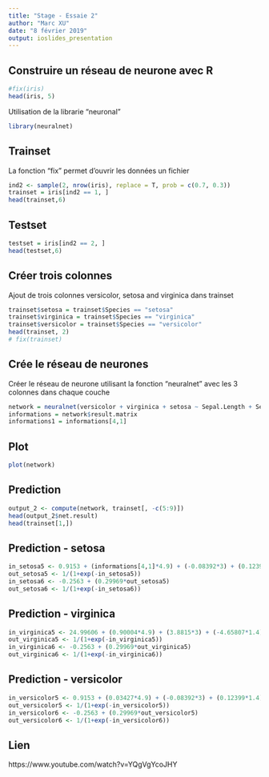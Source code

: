 ```yaml
---
title: "Stage - Essaie 2"
author: "Marc XU"
date: "8 février 2019"
output: ioslides_presentation
---
```

## Construire un réseau de neurone avec R

```r
#fix(iris)
head(iris, 5)
```

Utilisation de la librarie "neuronal"
```r
library(neuralnet)
```

## Trainset

La fonction "fix" permet d'ouvrir les données un fichier

```r
ind2 <- sample(2, nrow(iris), replace = T, prob = c(0.7, 0.3))
trainset = iris[ind2 == 1, ]
head(trainset,6)
```

## Testset
```r
testset = iris[ind2 == 2, ]
head(testset,6)
```

## Créer trois colonnes

Ajout de trois colonnes versicolor, setosa and virginica dans trainset
```r
trainset$setosa = trainset$Species == "setosa"
trainset$virginica = trainset$Species == "virginica"
trainset$versicolor = trainset$Species == "versicolor"
head(trainset, 2)
# fix(trainset)

```

## Crée le réseau de neurones

Créer le réseau de neurone utilisant la fonction "neuralnet" avec les 3 colonnes dans chaque couche
```r
network = neuralnet(versicolor + virginica + setosa ~ Sepal.Length + Sepal.Width + Petal.Length + Petal.Width, trainset, hidden = 3)
informations = network$result.matrix
informations1 = informations[4,1]
```

## Plot
```r
plot(network)
```
## Prediction

```r
output_2 <- compute(network, trainset[, -c(5:9)])
head(output_2$net.result)
head(trainset[1,])
```
## Prediction - setosa
```r
in_setosa5 <- 0.9153 + (informations[4,1]*4.9) + (-0.08392*3) + (0.12399*1.4) + (0.17598*0.2)
out_setosa5 <- 1/(1+exp(-in_setosa5))
in_setosa6 <- -0.2563 + (0.29969*out_setosa5)
out_setosa6 <- 1/(1+exp(-in_setosa6))
```

## Prediction - virginica
```r
in_virginica5 <- 24.99606 + (0.90004*4.9) + (3.8815*3) + (-4.65807*1.4) + (-11.28548*0.2)
out_virginica5 <- 1/(1+exp(-in_virginica5))
in_virginica6 <- -0.2563 + (0.29969*out_virginica5)
out_virginica6 <- 1/(1+exp(-in_virginica6))
```

## Prediction - versicolor
```r
in_versicolor5 <- 0.9153 + (0.03427*4.9) + (-0.08392*3) + (0.12399*1.4) + (0.17598*0.2)
out_versicolor5 <- 1/(1+exp(-in_versicolor5))
in_versicolor6 <- -0.2563 + (0.29969*out_versicolor5)
out_versicolor6 <- 1/(1+exp(-in_versicolor6))
```
## Lien

https://www.youtube.com/watch?v=YQgVgYcoJHY